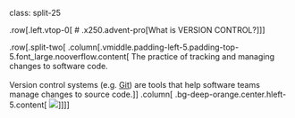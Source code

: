 class: split-25

.row[.left.vtop-0[
# .x250.advent-pro[What is VERSION CONTROL?]
]]

.row[.split-two[
.column[.vmiddle.padding-left-5.padding-top-5.font_large.nooverflow.content[
The practice of tracking and managing changes to software code.
<br><br>
Version control systems (e.g. [Git](https://git-scm.com)) are tools that help software teams manage changes to source code.
]]
.column[
.bg-deep-orange.center.hleft-5.content[
<img style="max-width:77%" src="assets/img/dvcs.png">
]]]]